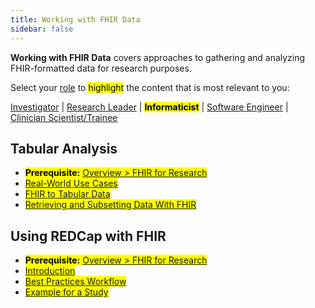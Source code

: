 ```yaml
---
title: Working with FHIR Data
sidebar: false
---
```


**Working with FHIR Data** covers approaches to gathering and analyzing FHIR-formatted data for research purposes.

Select your [role](/roles.html) to <mark>highlight</mark> the content that is most relevant to you:

<a href="#">Investigator</a> |
<a href="#">Research Leader</a> |
<a href="#" style="font-weight: bold; text-decoration: none;"><mark>Informaticist</mark></a> |
<a href="#">Software Engineer</a> |
<a href="#">Clinician Scientist/Trainee</a>

## Tabular Analysis

-   <mark>**Prerequisite:** [Overview \> FHIR for Research](/modules/fhir-from-10000-ft.qmd)</mark>
-   <mark>[Real-World Use Cases](/modules/tabular-real-world.qmd)</mark>
-   <mark>[FHIR to Tabular Data](/modules/tabular-from-fhir.qmd)</mark>
-   <mark>[Retrieving and Subsetting Data With FHIR](/modules/tabular-retrieving-and-subsetting.qmd)</mark>

## Using REDCap with FHIR

-   <mark>**Prerequisite:** [Overview \> FHIR for Research](/modules/fhir-from-10000-ft.qmd)</mark>
-   <mark>[Introduction](/modules/redcap-intro.qmd)</mark>
-   <mark>[Best Practices Workflow](/modules/redcap-best-practices.qmd)</mark>
-   <mark>[Example for a Study](/modules/redcap-example.qmd)</mark>